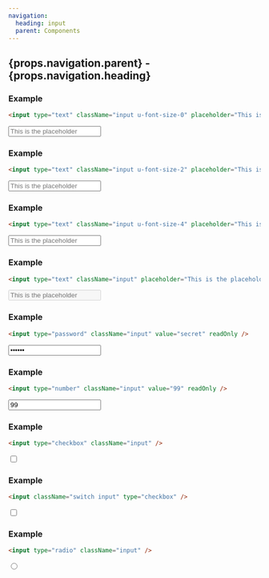```yaml
---
navigation:
  heading: input
  parent: Components
---
```


## {props.navigation.parent} - {props.navigation.heading}
### Example
```html
<input type="text" className="input u-font-size-0" placeholder="This is the placeholder" />
```
<input type="text" className="input u-font-size-0" placeholder="This is the placeholder" />

### Example
```html
<input type="text" className="input u-font-size-2" placeholder="This is the placeholder" />
```
<input type="text" className="input u-font-size-2" placeholder="This is the placeholder" />

### Example
```html
<input type="text" className="input u-font-size-4" placeholder="This is the placeholder" />
```
<input type="text" className="input u-font-size-4" placeholder="This is the placeholder" />

### Example
```html
<input type="text" className="input" placeholder="This is the placeholder" disabled />
```
<input type="text" className="input" placeholder="This is the placeholder" disabled />

### Example
```html
<input type="password" className="input" value="secret" readOnly />
```
<input type="password" className="input" value="secret" readOnly />

### Example
```html
<input type="number" className="input" value="99" readOnly />
```
<input type="number" className="input" value="99" readOnly />

### Example
```html
<input type="checkbox" className="input" />
```
<input type="checkbox" className="input" />

### Example
```html
<input className="switch input" type="checkbox" />
```
<input className="switch input" type="checkbox" />

### Example
```html
<input type="radio" className="input" />
```
<input type="radio" className="input" />
